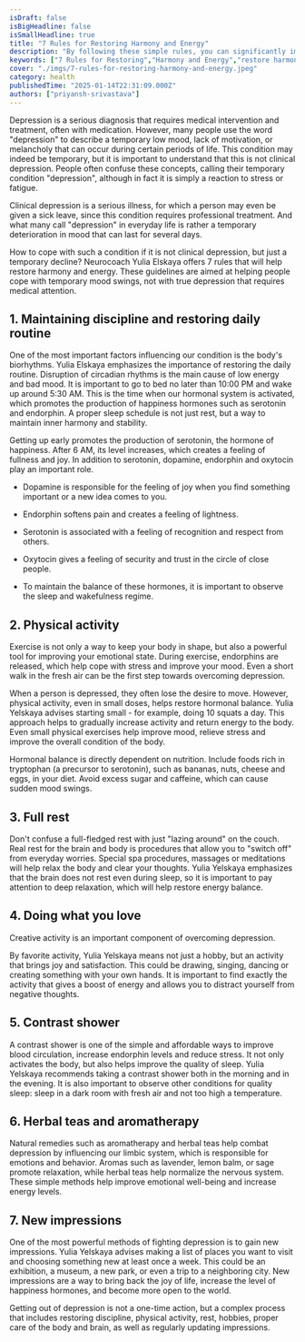 ```yaml
---
isDraft: false
isBigHeadline: false
isSmallHeadline: true
title: "7 Rules for Restoring Harmony and Energy"
description: "By following these simple rules, you can significantly improve your condition and restore harmony in your life."
keywords: ["7 Rules for Restoring","Harmony and Energy","restore harmony in your life"]
cover: "./imgs/7-rules-for-restoring-harmony-and-energy.jpeg"
category: health
publishedTime: "2025-01-14T22:31:09.000Z"
authors: ["priyansh-srivastava"]
---
```

Depression is a serious diagnosis that requires medical intervention and treatment, often with medication. However, many people use the word "depression" to describe a temporary low mood, lack of motivation, or melancholy that can occur during certain periods of life. This condition may indeed be temporary, but it is important to understand that this is not clinical depression. People often confuse these concepts, calling their temporary condition "depression", although in fact it is simply a reaction to stress or fatigue.

Clinical depression is a serious illness, for which a person may even be given a sick leave, since this condition requires professional treatment. And what many call "depression" in everyday life is rather a temporary deterioration in mood that can last for several days.

How to cope with such a condition if it is not clinical depression, but just a temporary decline? Neurocoach Yulia Elskaya offers 7 rules that will help restore harmony and energy. These guidelines are aimed at helping people cope with temporary mood swings, not with true depression that requires medical attention.

## 1. Maintaining discipline and restoring daily routine

One of the most important factors influencing our condition is the body's biorhythms. Yulia Elskaya emphasizes the importance of restoring the daily routine. Disruption of circadian rhythms is the main cause of low energy and bad mood. It is important to go to bed no later than 10:00 PM and wake up around 5:30 AM. This is the time when our hormonal system is activated, which promotes the production of happiness hormones such as serotonin and endorphin. A proper sleep schedule is not just rest, but a way to maintain inner harmony and stability.

Getting up early promotes the production of serotonin, the hormone of happiness. After 6 AM, its level increases, which creates a feeling of fullness and joy. In addition to serotonin, dopamine, endorphin and oxytocin play an important role.

* Dopamine is responsible for the feeling of joy when you find something important or a new idea comes to you.

* Endorphin softens pain and creates a feeling of lightness.

* Serotonin is associated with a feeling of recognition and respect from others.

* Oxytocin gives a feeling of security and trust in the circle of close people.

* To maintain the balance of these hormones, it is important to observe the sleep and wakefulness regime.

## 2. Physical activity

Exercise is not only a way to keep your body in shape, but also a powerful tool for improving your emotional state. During exercise, endorphins are released, which help cope with stress and improve your mood. Even a short walk in the fresh air can be the first step towards overcoming depression.

When a person is depressed, they often lose the desire to move. However, physical activity, even in small doses, helps restore hormonal balance. Yulia Yelskaya advises starting small - for example, doing 10 squats a day. This approach helps to gradually increase activity and return energy to the body. Even small physical exercises help improve mood, relieve stress and improve the overall condition of the body.

Hormonal balance is directly dependent on nutrition. Include foods rich in tryptophan (a precursor to serotonin), such as bananas, nuts, cheese and eggs, in your diet. Avoid excess sugar and caffeine, which can cause sudden mood swings.

## 3. Full rest

Don't confuse a full-fledged rest with just "lazing around" on the couch. Real rest for the brain and body is procedures that allow you to "switch off" from everyday worries. Special spa procedures, massages or meditations will help relax the body and clear your thoughts. Yulia Yelskaya emphasizes that the brain does not rest even during sleep, so it is important to pay attention to deep relaxation, which will help restore energy balance.

## 4. Doing what you love

Creative activity is an important component of overcoming depression.

By favorite activity, Yulia Yelskaya means not just a hobby, but an activity that brings joy and satisfaction. This could be drawing, singing, dancing or creating something with your own hands. It is important to find exactly the activity that gives a boost of energy and allows you to distract yourself from negative thoughts.

## 5. Contrast shower

A contrast shower is one of the simple and affordable ways to improve blood circulation, increase endorphin levels and reduce stress. It not only activates the body, but also helps improve the quality of sleep. Yulia Yelskaya recommends taking a contrast shower both in the morning and in the evening. It is also important to observe other conditions for quality sleep: sleep in a dark room with fresh air and not too high a temperature.

## 6. Herbal teas and aromatherapy

Natural remedies such as aromatherapy and herbal teas help combat depression by influencing our limbic system, which is responsible for emotions and behavior. Aromas such as lavender, lemon balm, or sage promote relaxation, while herbal teas help normalize the nervous system. These simple methods help improve emotional well-being and increase energy levels.

## 7. New impressions

One of the most powerful methods of fighting depression is to gain new impressions. Yulia Yelskaya advises making a list of places you want to visit and choosing something new at least once a week. This could be an exhibition, a museum, a new park, or even a trip to a neighboring city. New impressions are a way to bring back the joy of life, increase the level of happiness hormones, and become more open to the world.

Getting out of depression is not a one-time action, but a complex process that includes restoring discipline, physical activity, rest, hobbies, proper care of the body and brain, as well as regularly updating impressions.